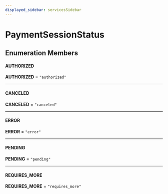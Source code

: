 ```yaml
---
displayed_sidebar: servicesSidebar
---
```



# PaymentSessionStatus

## Enumeration Members

#### AUTHORIZED

 **AUTHORIZED** = `"authorized"`

___

#### CANCELED

 **CANCELED** = `"canceled"`

___

#### ERROR

 **ERROR** = `"error"`

___

#### PENDING

 **PENDING** = `"pending"`

___

#### REQUIRES\_MORE

 **REQUIRES\_MORE** = `"requires_more"`
